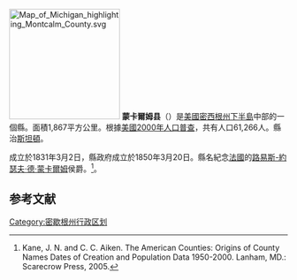 {{noteTA
|T=zh-hans:蒙卡尔姆县 (密歇根州);zh-hk:蒙卡爾姆縣 (密歇根州);zh-tw:蒙卡爾姆郡 (密西根州);
|1=zh-hans:县;zh-hk:縣;zh-tw:郡;
}}

[[File:Map_of_Michigan_highlighting_Montcalm_County.svg|200px]]
'''蒙卡爾姆县'''（{{lang-en|Montcalm County}}）是[[美國|美國]][[密西根州|密西根州]][[下半島|下半島]]中部的一個縣。面積1,867平方公里。根據[[美國2000年人口普查|美國2000年人口普查]]，共有人口61,266人。縣治[[斯坦頓_(密西根州)|斯坦頓]]。

成立於1831年3月2日，縣政府成立於1850年3月20日。縣名紀念[[法國|法國]]的[[路易斯-約瑟夫·德·蒙卡爾姆|路易斯-約瑟夫·德·蒙卡爾姆]]侯爵。<ref>Kane, J. N. and C. C. Aiken. The American Counties: Origins of County Names Dates of Creation and Population Data 1950-2000. Lanham, MD.: Scarecrow Press, 2005.</ref>。

== 参考文献 ==
<div class="references-small">
<references />
</div>
{{Michigan}}
{{Michigan-geo-stub}}
{{DEFAULTSORT:Montcalm}}
[[Category:密歇根州行政区划|Category:密歇根州行政区划]]